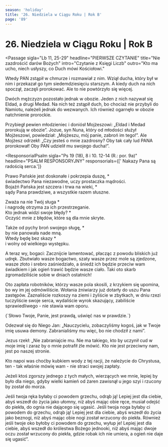 ```yaml
---
season: 'holiday'
title: '26. Niedziela w Ciągu Roku | Rok B'
page: '89'
---
```


# 26. Niedziela w Ciągu Roku | Rok B

<Passage
  sigla="Lb 11, 25-29"
  headline="PIERWSZE CZYTANIE"
  title="Nie zazdrościć darów Bożych"
  intro="Czytanie z Księgi Liczb"
  outro="Kto ma ucho, niech usłyszy, co Duch mówi Kościołowi."
>
  <p>Wtedy PAN zstąpił w chmurze i rozmawiał z nim. Wziął ducha, który był w nim i przekazał go tym siedemdziesięciu starszym. A kiedy duch na nich spoczął, zaczęli prorokować. Ale to nie powtórzyło się więcej.</p>
  <p>Dwóch mężczyzn pozostało jednak w obozie. Jeden z nich nazywał się Eldad, a drugi Medad. Na nich też zstąpił duch, bo chociaż nie przybyli do Namiotu, należeli jednak do wezwanych. Ich również ogarnęło w obozie natchnienie prorockie.</p>
  <p>Przybiegł pewien młodzieniec i doniósł Mojżeszowi: „Eldad i Medad prorokują w obozie”. Jozue, syn Nuna, który od młodości służył Mojżeszowi, powiedział: „Mojżeszu, mój panie, zabroń im tego!”. Ale Mojżesz odrzekł: „Czy jesteś o mnie zazdrosny? Oby tak cały lud PANA prorokował! Oby PAN udzielił mu swojego ducha!”.</p>
</Passage>

<ResponsorialPsalm
  sigla="Ps 19 (18), 8 i 10. 12-14 (R.: por. 9a)"
  headline="PSALM RESPONSORYJNY"
  responsorials={[' Nakazy Pana są radością serca.']}
>
  <p>Prawo Pańskie jest doskonałe i pokrzepia duszę, *<br/>świadectwo Pana niezawodne, uczy prostaczka mądrości.<br/>Bojaźń Pańska jest szczera i trwa na wieki, *<br/>sądy Pana prawdziwe, a wszystkie razem słuszne.</p>
  <p>Zważa na nie Twój sługa *<br/>i nagrodę otrzyma za ich przestrzeganie.<br/>Kto jednak widzi swoje błędy? *<br/>Oczyść mnie z błędów, które są dla mnie skryte.</p>
  <p>Także od pychy broń swojego sługę, *<br/>by nie panowała nade mną.<br/>Wtedy będę bez skazy *<br/>i wolny od wielkiego występku.</p>
</ResponsorialPsalm>
<Passage
  sigla="Jk 5, 1-6"
  headline="DRUGIE CZYTANIE"
  title="Niegodziwi bogacze"
  intro="Czytanie z Listu świętego Jakuba Apostoła"
  outro="Kto ma ucho, niech usłyszy, co Duch mówi Kościołowi."
>
  <p>A teraz wy, bogaci: Zacznijcie lamentować, płacząc z powodu bliskich już udręk. Zbutwiało wasze bogactwo, szaty wasze przez mole są zjedzone, wasze złoto i srebro zaśniedziało, a śniedź ich będzie przeciw wam świadkiem i jak ogień trawić będzie wasze ciało. Taki oto skarb zgromadziliście sobie w dniach ostatnich!</p>
  <p>Oto zapłata robotników, którzy wasze pola skosili, z krzykiem się upomina, bo wy im jej odmówiliście. Wołania żniwiarzy już dotarły do uszu Pana zastępów. Zaznaliście rozkoszy na ziemi i żyliście w zbytkach, w dniu rzezi tuczyliście swoje serca, wydaliście wyrok skazujący, zabiliście sprawiedliwego - nie stawia wam oporu.</p>
</Passage>
<Passage
  sigla="J 17, 17ba"
  headline="AKLAMACJA"
  acclamation="Alleluja, alleluja, alleluja."
>
  {`Słowo Twoje, Panie, jest prawdą,
uświęć nas w prawdzie.`}
</Passage>
<Passage
  sigla="Mk 9, 38-43. 45. 47-48"
  headline="EWANGELIA"
  title="Zazdrość. Zgorszenie"
  intro=" Słowa Ewangelii według świętego Marka"
  outro="Oto słowo Pańskie"
>
  <p>Odezwał się do Niego Jan: „Nauczycielu, zobaczyliśmy kogoś, jak w Twoje imię usuwa demony. Zabranialiśmy mu więc, bo nie chodził z nami”.</p>
  <p>Jezus rzekł: „Nie zabraniajcie mu. Nie ma takiego, kto by uczynił cud w moje imię i zaraz by o mnie potrafił źle mówić. Kto nie jest przeciwny nam, jest po naszej stronie.</p>
  <p>Kto napoi was choćby kubkiem wody z tej racji, że należycie do Chrystusa, ten - tak właśnie mówię wam - nie straci swojej zapłaty.</p>
  <p>Jeżeli ktoś zgorszy jednego z tych małych, wierzących we mnie, lepiej by było dla niego, gdyby wielki kamień od żaren zawisnął u jego szyi i rzucony by został do morza.</p>
  <p>Jeśli twoja ręka byłaby ci powodem grzechu, odrąb ją! Lepiej jest dla ciebie, abyś wszedł do życia jako ułomny, niż abyś mając obie ręce, musiał odejść do piekła, do ognia nie dającego się ugasić. Jeśli twoja noga byłaby ci powodem do grzechu, odrąb ją! Lepiej jest dla ciebie, abyś wszedł do życia jako beznogi, niż abyś mając obie nogi został wrzucony do piekła. Również jeśli twoje oko byłoby ci powodem do grzechu, wyłup je! Lepiej jest dla ciebie, abyś wszedł do królestwa Bożego jednooki, niż abyś mając dwoje oczu został wrzucony do piekła, gdzie robak ich nie umiera, a ogień nie daje się ugasić”.</p>
</Passage>
